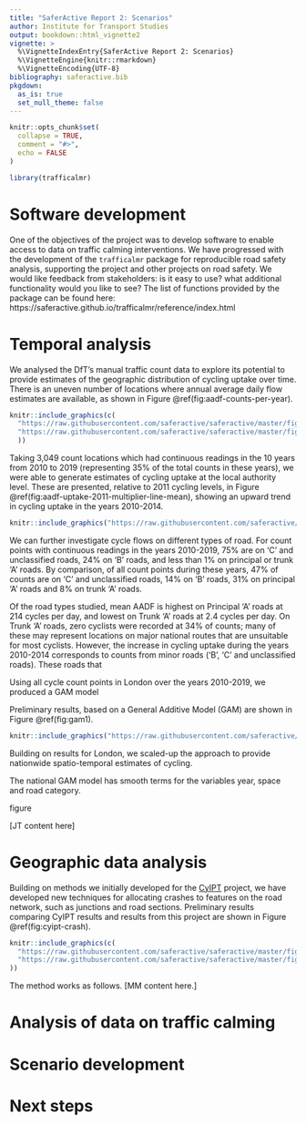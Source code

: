 ```yaml
---
title: "SaferActive Report 2: Scenarios"
author: Institute for Transport Studies
output: bookdown::html_vignette2
vignette: >
  %\VignetteIndexEntry{SaferActive Report 2: Scenarios}
  %\VignetteEngine{knitr::rmarkdown}
  %\VignetteEncoding{UTF-8}
bibliography: saferactive.bib
pkgdown:
  as_is: true
  set_null_theme: false
---
```


```r
knitr::opts_chunk$set(
  collapse = TRUE,
  comment = "#>",
  echo = FALSE
)
```

```r
library(trafficalmr)
```

# Software development

One of the objectives of the project was to develop software to enable access to data on traffic calming interventions.
We have progressed with the development of the `trafficalmr` package for reproducible road safety analysis, supporting the project and other projects on road safety.
We would like feedback from stakeholders: is it easy to use? what additional functionality would you like to see? The list of functions provided by the package can be found here: https://saferactive.github.io/trafficalmr/reference/index.html

# Temporal analysis

We analysed the DfT's manual traffic count data to explore its potential to provide estimates of the geographic distribution of cycling uptake over time.
There is an uneven number of locations where annual average daily flow estimates are available, as shown in Figure \@ref(fig:aadf-counts-per-year).

```r
knitr::include_graphics(c(
  "https://raw.githubusercontent.com/saferactive/saferactive/master/figures/aadf-counts-per-year.png",
  "https://raw.githubusercontent.com/saferactive/saferactive/master/figures/aadf-counts-per-year-2-plus.png"
  ))
```

Taking 3,049 count locations which had continuous readings in the 10 years from 2010 to 2019 (representing 35% of the total counts in these years), we were able to generate estimates of cycling uptake at the local authority level.
These are presented, relative to 2011 cycling levels, in Figure \@ref(fig:aadf-uptake-2011-multiplier-line-mean), showing an upward trend in cycling uptake in the years 2010-2014. 

```r
knitr::include_graphics("https://raw.githubusercontent.com/saferactive/saferactive/master/figures/aadf-uptake-2011-multiplier-line-mean.png")
```

We can further investigate cycle flows on different types of road. For count points with continuous readings in the years 2010-2019, 75% are on 'C' and unclassified roads, 24% on 'B' roads, and less than 1% on principal or trunk 'A' roads. By comparison, of all count points during these years, 47% of counts are on 'C' and unclassified roads, 14% on 'B' roads, 31% on principal 'A' roads and 8% on trunk 'A' roads.

Of the road types studied, mean AADF is highest on Principal 'A' roads at 214 cycles per day, and lowest on Trunk 'A' roads at 2.4 cycles per day. On Trunk 'A' roads, zero cyclists were recorded at 34% of counts; many of these may represent locations on major national routes that are unsuitable for most cyclists. However, the increase in cycling uptake during the years 2010-2014 corresponds to counts from minor roads ('B', 'C' and unclassified roads). These roads that 

Using all cycle count points in London over the years 2010-2019, we produced a GAM model 

Preliminary results, based on a General Additive Model (GAM) are shown in Figure \@ref(fig:gam1).

```r
knitr::include_graphics("https://raw.githubusercontent.com/saferactive/saferactive/master/figures/cycle-uptake-la-london-smoothed.png")
```

Building on results for London, we scaled-up the approach to provide nationwide spatio-temporal estimates of cycling. 

The national GAM model has smooth terms for the variables year, space and road category.


figure


[JT content here]



# Geographic data analysis

Building on methods we initially developed for the [CyIPT](https://www.cyipt.bike/) project, we have developed new techniques for allocating crashes to features on the road network, such as junctions and road sections.
Preliminary results comparing CyIPT results and results from this project are shown in Figure \@ref(fig:cyipt-crash).

```r
knitr::include_graphics(c(
  "https://raw.githubusercontent.com/saferactive/saferactive/master/figures/cyipt-crashes1-2.png",
  "https://raw.githubusercontent.com/saferactive/saferactive/master/figures/cyipt-crashes2.png"
))
```


The method works as follows.
[MM content here.]

# Analysis of data on traffic calming


# Scenario development


# Next steps



